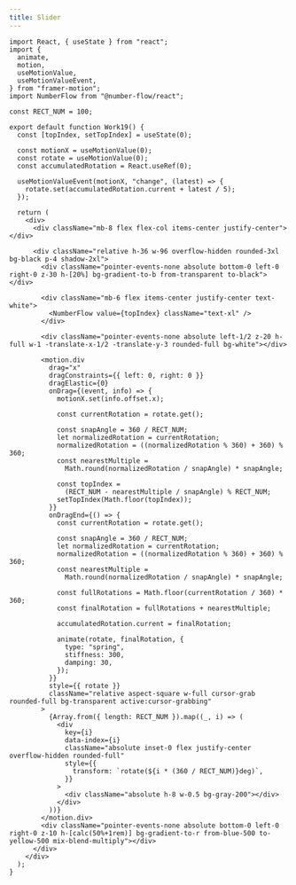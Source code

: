 ```yaml
---
title: Slider
---
```


<ComponentPreview name="works-19" />

<CodePreview>

```tsx showLineNumbers title="works-19.tsx"
import React, { useState } from "react";
import {
  animate,
  motion,
  useMotionValue,
  useMotionValueEvent,
} from "framer-motion";
import NumberFlow from "@number-flow/react";

const RECT_NUM = 100;

export default function Work19() {
  const [topIndex, setTopIndex] = useState(0);

  const motionX = useMotionValue(0);
  const rotate = useMotionValue(0);
  const accumulatedRotation = React.useRef(0);

  useMotionValueEvent(motionX, "change", (latest) => {
    rotate.set(accumulatedRotation.current + latest / 5);
  });

  return (
    <div>
      <div className="mb-8 flex flex-col items-center justify-center"></div>

      <div className="relative h-36 w-96 overflow-hidden rounded-3xl bg-black p-4 shadow-2xl">
        <div className="pointer-events-none absolute bottom-0 left-0 right-0 z-30 h-[20%] bg-gradient-to-b from-transparent to-black"></div>

        <div className="mb-6 flex items-center justify-center text-white">
          <NumberFlow value={topIndex} className="text-xl" />
        </div>

        <div className="pointer-events-none absolute left-1/2 z-20 h-full w-1 -translate-x-1/2 -translate-y-3 rounded-full bg-white"></div>

        <motion.div
          drag="x"
          dragConstraints={{ left: 0, right: 0 }}
          dragElastic={0}
          onDrag={(event, info) => {
            motionX.set(info.offset.x);

            const currentRotation = rotate.get();

            const snapAngle = 360 / RECT_NUM;
            let normalizedRotation = currentRotation;
            normalizedRotation = ((normalizedRotation % 360) + 360) % 360;
            const nearestMultiple =
              Math.round(normalizedRotation / snapAngle) * snapAngle;

            const topIndex =
              (RECT_NUM - nearestMultiple / snapAngle) % RECT_NUM;
            setTopIndex(Math.floor(topIndex));
          }}
          onDragEnd={() => {
            const currentRotation = rotate.get();

            const snapAngle = 360 / RECT_NUM;
            let normalizedRotation = currentRotation;
            normalizedRotation = ((normalizedRotation % 360) + 360) % 360;
            const nearestMultiple =
              Math.round(normalizedRotation / snapAngle) * snapAngle;

            const fullRotations = Math.floor(currentRotation / 360) * 360;
            const finalRotation = fullRotations + nearestMultiple;

            accumulatedRotation.current = finalRotation;

            animate(rotate, finalRotation, {
              type: "spring",
              stiffness: 300,
              damping: 30,
            });
          }}
          style={{ rotate }}
          className="relative aspect-square w-full cursor-grab rounded-full bg-transparent active:cursor-grabbing"
        >
          {Array.from({ length: RECT_NUM }).map((_, i) => (
            <div
              key={i}
              data-index={i}
              className="absolute inset-0 flex justify-center overflow-hidden rounded-full"
              style={{
                transform: `rotate(${i * (360 / RECT_NUM)}deg)`,
              }}
            >
              <div className="absolute h-8 w-0.5 bg-gray-200"></div>
            </div>
          ))}
        </motion.div>
        <div className="pointer-events-none absolute bottom-0 left-0 right-0 z-10 h-[calc(50%+1rem)] bg-gradient-to-r from-blue-500 to-yellow-500 mix-blend-multiply"></div>
      </div>
    </div>
  );
}
```

</CodePreview>
